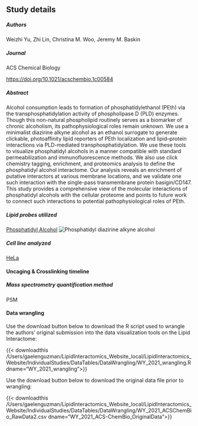 ## Study details

##### Authors

Weizhi Yu, Zhi Lin, Christina M. Woo, Jeremy M. Baskin

##### Journal

ACS Chemical Biology

<https://doi.org/10.1021/acschembio.1c00584>{target="_blank"}

##### Abstract

Alcohol consumption leads to formation of phosphatidylethanol (PEth) via the transphosphatidylation activity of phospholipase D (PLD) enzymes. Though this non-natural phospholipid routinely serves as a biomarker of chronic alcoholism, its pathophysiological roles remain unknown. We use a minimalist diazirine alkyne alcohol as an ethanol surrogate to generate clickable, photoaffinity lipid reporters of PEth localization and lipid–protein interactions via PLD-mediated transphosphatidylation. We use these tools to visualize phosphatidyl alcohols in a manner compatible with standard permeabilization and immunofluorescence methods. We also use click chemistry tagging, enrichment, and proteomics analysis to define the phosphatidyl alcohol interactome. Our analysis reveals an enrichment of putative interactors at various membrane locations, and we validate one such interaction with the single-pass transmembrane protein basigin/CD147. This study provides a comprehensive view of the molecular interactions of phosphatidyl alcohols with the cellular proteome and points to future work to connect such interactions to potential pathophysiological roles of PEth.

##### Lipid probes utilized

<a href="/LipidProbe/PhosphatidylAlcohol.qmd" class="hover-preview">Phosphatidyl Alcohol</a>
<span class="hover-image">
  <img src="/LipidProbe/Structures/PDAA.png" alt="Phosphatidyl diazirine alkyne alcohol" />
</span>


##### Cell line analyzed

[HeLa](https://www.atcc.org/products/ccl-2){target="_blank"} 

#### Uncaging & Crosslinking timeline



##### Mass spectrometry quantification method

PSM

#### Data wrangling
Use the download button below to download the R script used to wrangle the authors' original submission into the data visualization tools on the Lipid Interactome:

{{< downloadthis /Users/gaelenguzman/LipidInteractomics_Website_local/LipidInteractomics_Website/IndividualStudies/DataTables/DataWrangling/WY_2021_wrangling.R dname="WY_2021_wrangling">}}

Use the download button below to download the original data file prior to wrangling: 

{{< downloadthis /Users/gaelenguzman/LipidInteractomics_Website_local/LipidInteractomics_Website/IndividualStudies/DataTables/DataWrangling/WY_2021_ACSChemBio_RawData2.csv dname="WY_2021_ACS-ChemBio_OriginalData">}}

